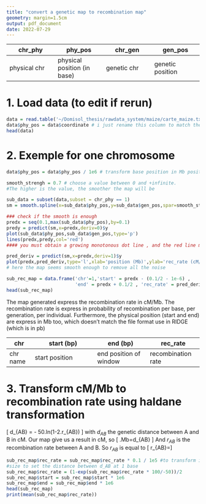 ```yaml
---
title: "convert a genetic map to recombination map"
geometry: margin=1.5cm
output: pdf_document
date: 2022-07-29
---
```


| chr_phy | phy_pos | chr_gen | gen_pos |
|---|---|---|---|
| physical chr| physical position (in base)| genetic chr | genetic position |

# 1. Load data (to edit if rerun)
```r
data = read.table('~/Domisol_thesis/rawdata_system/maize/carte_maize.txt',h=T)
data$phy_pos = data$coordinate # i just rename this column to match the column syntax 
head(data)
```
# 2. Exemple for one chromosome

```r
data$phy_pos = data$phy_pos / 1e6 # transform base position in Mb position

smooth_strengh = 0.7 # choose a value between 0 and +infinite.
#The higher is the value, the smoother the map will be

sub_data = subset(data,subset = chr_phy == 1)
sm = smooth.spline(x=sub_data$phy_pos,y=sub_data$gen_pos,spar=smooth_strengh)

### check if the smooth is enough
predx = seq(0.1,max(sub_data$phy_pos),by=0.1)
predy = predict(sm,x=predx,deriv=0)$y
plot(sub_data$phy_pos,sub_data$gen_pos,type='p')
lines(predx,predy,col='red')
#### you must obtain a growing monotonous dot line , and the red line must be in the dot line.

pred_deriv = predict(sm,x=predx,deriv=1)$y
plot(predx,pred_deriv,type='l',xlab='position (Mb)',ylab='rec_rate (cM/Mb)')
# here the map seems smooth enough to remove all the noise

sub_rec_map = data.frame('chr'=1,'start' = predx - (0.1/2 - 1e-6) , 
						 'end' = predx + 0.1/2 , 'rec_rate' = pred_deriv) 
head(sub_rec_map)
```
The map generated express the recombination rate in cM/Mb. The recombination rate is express
in probability of recombination per base, per generation, per individual.
Furthermore, the physical position (start and end) are express in Mb too, which doesn’t match 
the file format use in RIDGE (which is in pb)

| chr | start (bp) | end (bp) | rec_rate |
|-----|------------|----------|----------|
| chr name | start position | end position of window | recombination rate |

# 3. Transform cM/Mb to recombination rate using haldane transformation

\[ d_{AB} = - 50.ln(1-2.r_{AB}) \]
with $d_{AB}$ the genetic distance between A and B in cM. Our map give us a result in cM,
so
\[ \frac{cM}{Mb}.Mb=d_{AB} \]
And $r_{AB}$ is the recombination rate between A and B. So $r_{AB}$ is equal to 
\[ r_{AB}=\frac{1-e^{d_{AB}/-50}}{2}\]


```r
sub_rec_map$rec_rate = sub_rec_map$rec_rate * 0.1 / 1e5 #to transform into d_AB / locus 
#size to set the distance between d_AB at 1 base
sub_rec_map$rec_rate = (1-exp(sub_rec_map$rec_rate * 100/-50))/2
sub_rec_map$start = sub_rec_map$start * 1e6
sub_rec_map$end = sub_rec_map$end * 1e6
head(sub_rec_map)
print(mean(sub_rec_map$rec_rate))
```
